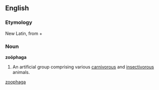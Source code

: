 ==English==

===Etymology===
New Latin, from {{etyl|grc}} {{term|sc=polytonic|ζῷον|tr=zōion||animal|lang=grc}} + {{term|sc=polytonic|φαγεῖν|tr=phagein||to eat|lang=grc}}

===Noun===
'''zoöphaga'''

# {{zoology}} An artificial group comprising various [[carnivorous]] and [[insectivorous]] animals.

[[Category:English words spelled with diacritics|zoophaga]]